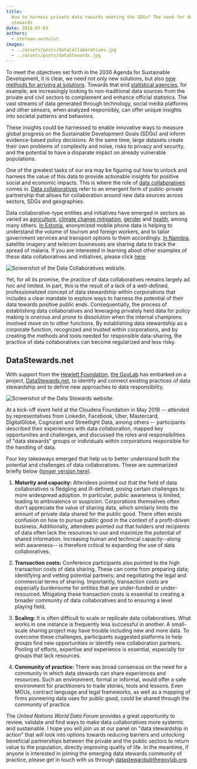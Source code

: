 ```yaml
---
title:
  How to harness private data towards meeting the SDGs? The need for data
  stewards
date: 2018-07-03
authors:
  - stefaan-verhulst
images:
  - ../assets/posts/dataCollaboratives.jpg
  - ../assets/posts/dataStewards.jpg
---
```



To meet the objectives set forth in the 2030 Agenda for Sustainable Development,
it is clear, we need not only new solutions, but also
[new methods for arriving at solutions](https://www.opendemocracy.net/stefaan-g-verhulst/from-resistance-to-reimagining-governance-6-shifts-that-can-improve-way-we-solve-).
Towards that end
[statistical agencies](http://thegovlab.org/access-to-new-data-sources-for-statistics-business-models-and-incentives-for-the-corporate-sector/),
for example, are increasingly looking to non-traditional data sources from the
private and civil sectors to complement and enhance official statistics. The
vast streams of data generated through technology, social media platforms and
other sensors, when analyzed responsibly, can offer unique insights into
societal patterns and behaviors.

These insights could be harnessed to enable innovative ways to measure global
progress on the Sustainable Development Goals (SDGs) and inform evidence-based
policy decisions. At the same time, large datasets create their own problems of
complexity and noise, risks to privacy and security, and the potential to have a
disparate impact on already vulnerable populations.

One of the greatest tasks of our era may be figuring out how to unlock and
harness the value of this data to provide actionable insights for positive
social and economic impacts. This is where the role of
[data collaboratives](http://datacollaboratives.org/) comes in.
[Data collaboratives](http://datacollaboratives.org/social-media.html) refer to
an emergent form of public-private partnership that allows for collaboration
around new data sources across sectors, SDGs and geographies.

Data collaborative-type entities and initiatives have emerged in sectors as
varied as
[agriculture](http://datacollaboratives.org/cases/intels-big-data-for-precision-farming.html),
[climate change mitigation](http://datacollaboratives.org/cases/mapping-snow-melting-in-the-sierra-nevada.html),
[gender](http://www.data2x.org/big-data-challenge-awards/) and
[health](http://datacollaboratives.org/cases/kaiser-permanente-research-bank.html),
among many others.
[In Estonia](http://datacollaboratives.org/cases/mobile-positioning-for-tourism-statistics.html),
anonymized mobile phone data is helping to understand the volume of tourism and
foreign workers, and to tailor government services and transport options to them
accordingly.
[In Namibia](http://datacollaboratives.org/cases/tracking-malaria-in-namibia-with-cell-phone-data.html),
satellite imagery and telecom businesses are sharing data to track the spread of
malaria. If you are interested in learning about other examples of these data
collaboratives and initiatives, please click
[here](http://datacollaboratives.org/explorer.html).

<Box mb={3}>
  <Img
    fluid={props.images[0]}
    title="Data Collaboratives: creating public value by exchanging data."
    alt="Screenshot of the Data Collaboratives website."
  />
</Box>

Yet, for all its promise, the practice of data collaboratives remains largely ad
hoc and limited. In part, this is the result of a lack of a well-defined,
professionalized concept of data stewardship within corporations that includes a
clear mandate to explore ways to harness the potential of their data towards
positive public ends. Consequentially, the process of establishing data
collaboratives and leveraging privately held data for policy making is onerous
and prone to dissolution when the internal champions involved move on to other
functions. By establishing data stewardship as a corporate function, recognized
and trusted within corporations, and by creating the methods and tools needed
for responsible data-sharing, the practice of data collaboratives can become
regularized and less risky.

## DataStewards.net

With support from the
[Hewlett Foundation](https://www.hewlett.org/strategy/citizen-voices-and-evidence-informed-policy/),
[the GovLab](http://thegovlab.org/) has embarked on a project,
[DataStewards.net](https://datastewards.net/), to identify and connect existing
practices of data stewardship and to define new approaches to data
responsibility.

<Box mb={3}>
  <Img
    fluid={props.images[1]}
    title="Data Collaboratives: data leadership to address the challenges of the 21st century."
    alt="Screenshot of the Data Stewards website."
  />
</Box>

At a kick-off event held at the Cloudera Foundation in May 2018 -- attended by
representatives from Linkedin, Facebook, Uber, Mastercard, DigitalGlobe,
Cognizant and Streetlight Data, among others -- participants described their
experiences with data collaboration, mapped key opportunities and challenges,
and discussed the roles and responsibilities of "data stewards" groups or
individuals within corporations responsible for the handling of data.

Four key takeaways emerged that help us to better understand both the potential
and challenges of data collaboratives. These are summarized briefly below
([longer version here](https://medium.com/@sverhulst/data-stewards-data-leadership-to-address-21st-century-challenges-3e956ecd7891)).

1. **Maturity and capacity:** Attendees pointed out that the field of data
   collaboratives is fledgling and ill-defined, posing certain challenges to
   more widespread adoption. In particular, public awareness is limited, leading
   to ambivalence or suspicion. Corporations themselves often don't appreciate
   the value of sharing data, which similarly limits the amount of private data
   shared for the public good. There often exists confusion on how to pursue
   public good in the context of a profit-driven business. Additionally,
   attendees pointed out that holders and recipients of data often lack the
   resources to use and maximize the potential of shared information. Increasing
   human and technical capacity--along with awareness-- is therefore critical to
   expanding the use of data collaboratives.

2. **Transaction costs:** Conference participants also pointed to the high
   transaction costs of data sharing. These can come from preparing data;
   identifying and vetting potential partners; and negotiating the legal and
   commercial terms of sharing. Importantly, transaction costs are especially
   burdensome for entities that are under-funded or under-resourced. Mitigating
   these transaction costs is essential to creating a broader community of data
   collaboratives and to ensuring a level playing field.

3. **Scaling:** It is often difficult to scale or replicate data collaboratives.
   What works in one instance is frequently less successful in another. A
   small-scale sharing project may have trouble including new and more data. To
   overcome these challenges, participants suggested platforms to help groups
   find new opportunities or identify new collaboration partners. Pooling of
   efforts, expertise and experience is essential, especially for groups that
   lack resources.

4. **Community of practice:** There was broad consensus on the need for a
   community in which data stewards can share experiences and resources. Such an
   environment, formal or informal, would offer a safe environment for
   practitioners to trade stories, tools and lessons. Even MOUs, contract
   language and legal frameworks, as well as a mapping of firms pioneering data
   uses for public good, could be shared through the community of practice.

The _United Nations World Data Forum_ provides a great opportunity to review,
validate and find ways to make data collaboratives more systemic and
sustainable. I hope you will join us at our panel on "data stewardship in
action" that will look into options towards reducing barriers and unlocking
beneficial partnerships between the private and the public sectors to return
value to the population, directly improving quality of life. In the meantime, if
anyone is interested in joining the emerging data stewards community of
practice, please get in touch with us through
[datastewards@thegovlab.org](mailto:datastewards@thegovlab.org).
